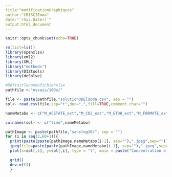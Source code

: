```yaml
---
title:"modificationGraphiques"
author:"CRISCIEmma"
date:"`rSys.Date()`"
output:html_document
---
```


```r
knitr::opts_chunk$set(echo=TRUE)
```


```r
rm(list=ls())
library(openxlsx)
library(xml2)
library(XML)
library("methods")
library(DIZtools)
library(deSolve)
```

```r
#Définirlenomdufichierxlsx
pathfile <-"essais/100s/"

file <- paste(pathfile,"solutionODElsoda.csv", sep = "")
sol<- read.csv(file,sep="t",dec=",",fill=TRUE,comment.char="")
```

```r
nameMetabo <- c("M_ACETATE_ext","M_CO2_ext","M_ETOH_ext","M_FORMATE_ext","M_GLU_ext","M_LACTATE_ext","M_OXY_ext","M_H_ext","M_SUCC_ext","M_H2O","M_P","M_BIOMASS","M_ACALD","M_ACETATE","M_ACETYL_CoA","M_ACETYL_P","M_ADP","M_AKG","M_ATP","M_CITRATE","M_CO2","M_CoA","M_DHAP","M_DPG","M_ERYTH_4_P","M_ETOH","M_FORMATE","M_FRU_6_P","M_FRU_BIS_P","M_FUMARATE","M_GA_3P","M_GLU_6_P","M_GLU_LAC_6_P","M_GLUCO_6_P","M_H","M_ISOCIT","M_KDPG","M_L_glutamate","M_L_glutamine","M_LACTATE","M_MALATE","M_NAD","M_NADH","M_NADP","M_NADPH","M_O2","M_OXALO","M_PEP","M_PG","M_PG3","M_PYR","M_Q8","M_Q8H2","M_RIBOSE_5_P","M_RIBULOSE_5_P","M_SED_7_P","M_SUCC","M_SUCC_CoA","M_XYL_5_P","M_glyoxylate")
```

```r
colnames(sol) <- c("time",nameMetabo)
```


```r
pathImage <- paste(pathfile,"sanslog10/", sep = "")
for (i in seq(2,60+1)){
  print(paste(paste(pathImage,nameMetabo[i-1], sep=""),".jpeg",sep=""))
  jpeg(file=paste(paste(pathImage,nameMetabo[i-1], sep=""),".jpeg",sep=""))
  plot(x=sol[,1], y=sol[,i], type = "l", main = paste("Concentration of", nameMetabo[i-1]), xlab = "time (s)", ylab = "Concentration",las=1)

  grid()
  dev.off()
  }
```



